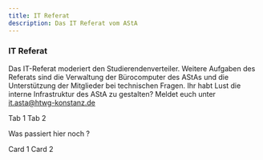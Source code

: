 ```yaml
---
title: IT Referat
description: Das IT Referat vom AStA
---
```


### IT Referat

Das IT-Referat moderiert den Studierendenverteiler. Weitere Aufgaben des Referats sind die Verwaltung der Bürocomputer des AStAs und die Unterstützung der Mitglieder bei technischen Fragen. Ihr habt Lust die interne Infrastruktur des AStA zu gestalten? Meldet euch unter it.asta@htwg-konstanz.de


<Tabs>
  <TabItem label="Stars" icon="star">
    Tab 1
  </TabItem>
  <TabItem label="Moons" icon="moon">
    Tab 2
  </TabItem>
</Tabs>


<Card title="Check this out">Was passiert hier noch ?</Card>

<CardGrid>
  <Card title="Stars" icon="star">
    Card 1
  </Card>
  <Card title="Moons" icon="moon">
    Card 2
  </Card>
</CardGrid>

